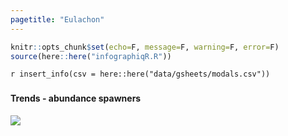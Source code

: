 ```yaml
---
pagetitle: "Eulachon"
---
```


```r
knitr::opts_chunk$set(echo=F, message=F, warning=F, error=F)
source(here::here("infographiqR.R"))
```

`r insert_info(csv = here::here("data/gsheets/modals.csv"))`


### {.tabset}

#### Trends - abundance spawners

![](figures/Appendix S.LR.13.12 - Number of spawning Eulachon 2011-2018.jpg)
